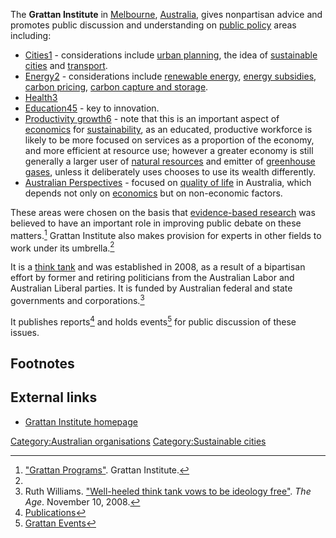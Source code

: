 The '''Grattan Institute''' in [[Melbourne]], [[Australia]], gives nonpartisan advice and promotes public discussion and understanding on [[public policy]] areas including: 

* [[Cities]][http://www.grattan.edu.au/programs/cities.php] - considerations include [[urban planning]], the idea of [[sustainable cities]] and [[transport]].
* [[Energy]][http://www.grattan.edu.au/programs/energy.php] - considerations include [[renewable energy]], [[energy subsidies]], [[carbon pricing]], [[carbon capture and storage]]. 
* [[Health]][http://www.grattan.edu.au/programs/health.php]
* [[Education]][http://www.grattan.edu.au/programs/education.php][http://www.grattan.edu.au/programs/higher_education.php] - key to innovation.
* [[Productivity growth]][http://www.grattan.edu.au/programs/productivity.php] - note that this is an important aspect of [[economics]] for [[sustainability]], as an educated, productive workforce is likely to be more focused on services as a proportion of the economy, and more efficient at resource use; however a greater economy is still generally a larger user of [[natural resources]] and emitter of [[greenhouse gases]], unless it deliberately uses chooses to use its wealth differently. 
* [http://www.grattan.edu.au/programs/aust_over.php Australian Perspectives] - focused on [[quality of life]] in Australia, which depends not only on [[economics]] but on non-economic factors. 

These areas were chosen on the basis that [[evidence-based research]] was believed to have an important role in improving public debate on these matters.<ref name="grattan.edu.au">[http://www.grattan.edu.au/programs.html "Grattan Programs"]. Grattan Institute.</ref> Grattan Institute also makes provision for experts in other fields to work under its umbrella.<ref name="grattan.edu.au"/>

It is a [[think tank]] and was established in 2008, as a result of a bipartisan effort by former and retiring politicians from the Australian Labor and Australian Liberal parties. It is funded by Australian federal and state governments and corporations.<ref>Ruth Williams. [http://www.theage.com.au/business/wellheeled-think-tank-vows-to-be-ideologyfree-20081109-5kwv.html "Well-heeled think tank vows to be ideology free"].  ''The Age''. November 10, 2008. </ref>

It publishes reports<ref>[http://www.grattan.edu.au/publications.php Publications]</ref> and holds events<ref>[http://www.grattan.edu.au/events.php Grattan Events]</ref> for public discussion of these issues.

== Footnotes ==
{{reflist}}


==External links==

* [http://www.grattan.edu.au Grattan Institute homepage]

[[Category:Australian organisations]]
[[Category:Sustainable cities]]